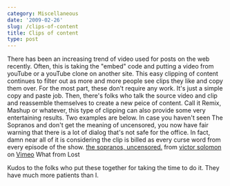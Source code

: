 ```yaml
---
category: Miscellaneous
date: '2009-02-26'
slug: /clips-of-content
title: Clips of content
type: post
---
```



There has been an increasing trend of video used for posts on the
web recently. Often, this is taking the "embed" code and putting a
video from youTube or a youTube clone on another site. This easy
clipping of content continues to filter out as more and more people
see clips they like and copy them over. For the most part, these
don't require any work. It's just a simple copy and paste job.
Then, there's folks who talk the source video and clip and
reassemble themselves to create a new peice of content. Call it
Remix, Mashup or whatever, this type of clipping can also provide
some very entertaining results. Two examples are below. In case you
haven't seen The Sopranos and don't get the meaning of uncensored,
you now have fair warning that there is a lot of dialog that's not
safe for the office. In fact, damn near all of it is considering
the clip is billed as every curse word from every episode of the
show.
[the sopranos, uncensored.](http://vimeo.com/2998698) from
[victor solomon](http://vimeo.com/victorsolomon) on
[Vimeo](http://vimeo.com)
What from Lost
  
Kudos to the folks who put these together for taking the time to do
it. They have much more patients than I.